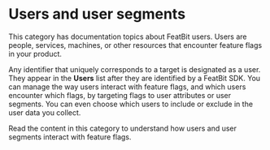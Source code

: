 
# Users and user segments

This category has documentation topics about FeatBit users. Users are people, services, machines, or other resources that encounter feature flags in your product.

Any identifier that uniquely corresponds to a target is designated as a user. They appear in the **Users** list after they are identified by a FeatBit SDK. You can manage the way users interact with feature flags, and which users encounter which flags, by targeting flags to user attributes or user segments. You can even choose which users to include or exclude in the user data you collect.

Read the content in this category to understand how users and user segments interact with feature flags.
